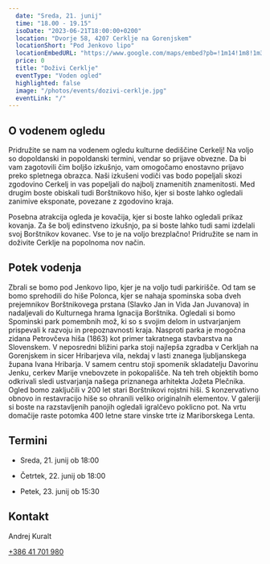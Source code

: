 ```yaml
---
  date: "Sreda, 21. junij"
  time: "18.00 - 19.15"
  isoDate: "2023-06-21T18:00:00+0200"
  location: "Dvorje 58, 4207 Cerklje na Gorenjskem"
  locationShort: "Pod Jenkovo lipo"
  locationEmbedURL: "https://www.google.com/maps/embed?pb=!1m14!1m8!1m3!1d11034.10600759325!2d14.490167!3d46.2596401!3m2!1i1024!2i768!4f13.1!3m3!1m2!1s0x477ab4308b1d4d8f%3A0xf5e0c879e41fdec7!2sPod%20Jenkovo%20lipo!5e0!3m2!1sen!2ssi!4v1686095422710!5m2!1sen!2ssi"
  price: 0
  title: "Doživi Cerklje"
  eventType: "Voden ogled"
  highlighted: false
  image: "/photos/events/dozivi-cerklje.jpg"
  eventLink: "/"
---
```


## O vodenem ogledu

Pridružite se nam na vodenem ogledu kulturne dediščine Cerkelj! Na voljo so dopoldanski in popoldanski termini, vendar so prijave obvezne. Da bi vam zagotovili čim boljšo izkušnjo, vam omogočamo enostavno prijavo preko spletnega obrazca. Naši izkušeni vodiči vas bodo popeljali skozi zgodovino Cerkelj in vas popeljali do najbolj znamenitih znamenitosti. Med drugim boste obiskali tudi Borštnikovo hišo, kjer si boste lahko ogledali zanimive eksponate, povezane z zgodovino kraja.

Posebna atrakcija ogleda je kovačija, kjer si boste lahko ogledali prikaz kovanja. Za še bolj edinstveno izkušnjo, pa si boste lahko tudi sami izdelali svoj Borštnikov kovanec. Vse to je na voljo brezplačno! Pridružite se nam in doživite Cerklje na popolnoma nov način.

## Potek vodenja

Zbrali se bomo pod Jenkovo lipo, kjer je na voljo tudi parkirišče. Od tam se bomo sprehodili do hiše Polonca, kjer se nahaja spominska soba dveh prejemnikov Borštnikovega prstana (Slavko Jan in Vida Jan Juvanova) in nadaljevali do Kulturnega hrama Ignacija Borštnika. Ogledali si bomo Spominski park pomembnih mož, ki so s svojim delom in ustvarjanjem prispevali k razvoju in prepoznavnosti kraja. Nasproti parka je mogočna zidana Petrovčeva hiša (1863) kot primer takratnega stavbarstva na Slovenskem. V neposredni bližini parka stoji najlepša zgradba v Cerkljah na Gorenjskem in sicer Hribarjeva vila, nekdaj v lasti znanega ljubljanskega župana Ivana Hribarja. V samem centru stoji spomenik skladatelju Davorinu Jenku, cerkev Marije vnebovzete in pokopališče. Na teh treh objektih bomo odkrivali sledi ustvarjanja našega priznanega arhitekta Jožeta Plečnika. Ogled bomo zaključili v 200 let stari Borštnikovi rojstni hiši. S konzervativno obnovo in restavracijo hiše so ohranili veliko originalnih elementov. V galeriji si boste na razstavljenih panojih ogledali igralčevo poklicno pot. Na vrtu domačije raste potomka 400 letne stare vinske trte iz Mariborskega Lenta.

## Termini

- Sreda, 21. junij ob 18:00

- Četrtek, 22. junij ob 18:00

- Petek, 23. junij ob 15:30

## Kontakt

Andrej Kuralt 

[+386 41 701 980](tel:+38641701980)